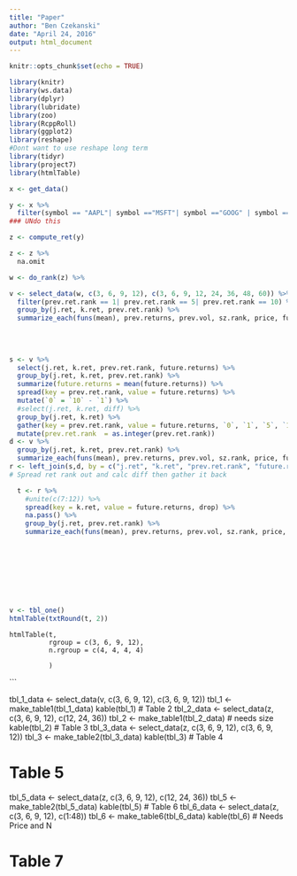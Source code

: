 ```yaml
---
title: "Paper"
author: "Ben Czekanski"
date: "April 24, 2016"
output: html_document
---
```


```r
knitr::opts_chunk$set(echo = TRUE)

library(knitr)
library(ws.data)
library(dplyr)
library(lubridate)
library(zoo)
library(RcppRoll)
library(ggplot2)
library(reshape)
#Dont want to use reshape long term
library(tidyr)
library(project7)
library(htmlTable)
```

```r
x <- get_data()

y <- x %>%
  filter(symbol == "AAPL"| symbol =="MSFT"| symbol =="GOOG" | symbol == "FSLR" | symbol == "AMZN" | symbol == "GAP" | symbol == "G.1" | symbol == "NSCN" | symbol == "NKE" | symbol == "NDAQ" | symbol == "PMI"| symbol == "ACS" | symbol == "ACV")
### UNdo this

z <- compute_ret(y)

z <- z %>%
  na.omit

w <- do_rank(z) %>%

v <- select_data(w, c(3, 6, 9, 12), c(3, 6, 9, 12, 24, 36, 48, 60)) %>%
  filter(prev.ret.rank == 1| prev.ret.rank == 5| prev.ret.rank == 10) %>%
  group_by(j.ret, k.ret, prev.ret.rank) %>%
  summarize_each(funs(mean), prev.returns, prev.vol, sz.rank, price, future.returns)
 
  
  
  
s <- v %>%
  select(j.ret, k.ret, prev.ret.rank, future.returns) %>%
  group_by(j.ret, k.ret, prev.ret.rank) %>%
  summarize(future.returns = mean(future.returns)) %>%
  spread(key = prev.ret.rank, value = future.returns) %>%
  mutate(`0` = `10` - `1`) %>%
  #select(j.ret, k.ret, diff) %>%
  group_by(j.ret, k.ret) %>%
  gather(key = prev.ret.rank, value = future.returns, `0`, `1`, `5`, `10`) %>%
  mutate(prev.ret.rank  = as.integer(prev.ret.rank))
d <- v %>%
  group_by(j.ret, k.ret, prev.ret.rank) %>%
  summarize_each(funs(mean), prev.returns, prev.vol, sz.rank, price, future.returns)
r <- left_join(s,d, by = c("j.ret", "k.ret", "prev.ret.rank", "future.returns"))  
# Spread ret rank out and calc diff then gather it back

  t <- r %>%
    #unite(c(7:12)) %>%
    spread(key = k.ret, value = future.returns, drop) %>%
    na.pass() %>%
    group_by(j.ret, prev.ret.rank) %>%
    summarize_each(funs(mean), prev.returns, prev.vol, sz.rank, price, c(7:12)) 
    








v <- tbl_one()
htmlTable(txtRound(t, 2))
```


    htmlTable(t,
              rgroup = c(3, 6, 9, 12),
              n.rgroup = c(4, 4, 4, 4)
              
              )

```


tbl_1_data <- select_data(v, c(3, 6, 9, 12), c(3, 6, 9, 12))
tbl_1 <- make_table1(tbl_1_data)
kable(tbl_1)
# Table 2
tbl_2_data <- select_data(z, c(3, 6, 9, 12), c(12, 24, 36))
tbl_2 <- make_table1(tbl_2_data)
# needs size
kable(tbl_2)
# Table 3
tbl_3_data <- select_data(z, c(3, 6, 9, 12), c(3, 6, 9, 12))
tbl_3 <- make_table2(tbl_3_data)
kable(tbl_3)
# Table 4



# Table 5
tbl_5_data <- select_data(z, c(3, 6, 9, 12), c(12, 24, 36))
tbl_5 <- make_table2(tbl_5_data)
kable(tbl_5)
# Table 6
tbl_6_data <- select_data(z, c(3, 6, 9, 12), c(1:48))
tbl_6 <- make_table6(tbl_6_data)
kable(tbl_6)
# Needs Price and N

# Table 7




